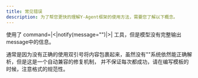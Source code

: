 ```yaml
---
title: 常见错误
description: 为了帮您更快的理解Y-Agent框架的使用方法，需要您了解以下概念。
---
```


使用了 command=|<|notify(message="")|>| 工具，但是模型没有完整输出message中的信息。

通常是因为没有正确的使用双引号将内容包裹起来，虽然没有""系统依然能正确解析，但是这是一个自动兼容的修复机制，
并不保证每次都成功，请在编写模板的时候，注意格式的规范性。
